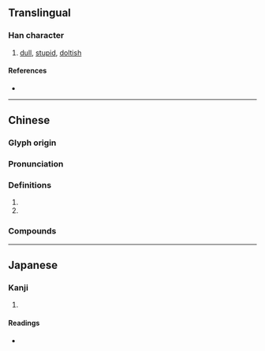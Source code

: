 {{character info}}
==Translingual==

===Han character===
{{Han char|rn=61|rad=心|as=14|sn=17|four=|canj=PTWN|ids=⿰忄夢}}

# [[dull]], [[stupid]], [[doltish]]

====References====
* {{Han ref|kx=0406.330|dkj=11372|dj=0747.260|hdz=42364.110|uh=61DC|ud=25052}}

----

==Chinese==
{{zh-forms|alt=𠐧}}

===Glyph origin===
{{Han etym}}

===Pronunciation===
{{zh-pron
|m=měng,mèng,méng
|c=mung1
|mc=y
|oc=y
|cat=a
}}

===Definitions===
{{zh-hanzi}}

# {{zh-alt-form|懵|[[stupid]]; [[ignorant]]}}
# {{zh-alt-form|儚}}

===Compounds===
{{zh-der|懜懜}}

----

==Japanese==

===Kanji===
{{ja-kanji|grade=|rs=心14}}

# {{rfdef|ja|sort=心14}}

====Readings====
* {{ja-readings|on=[[ぼう]] (bō), [[もう]] (mō), [[む]] (mu)|kun=[[くらい]] (kurai)}}